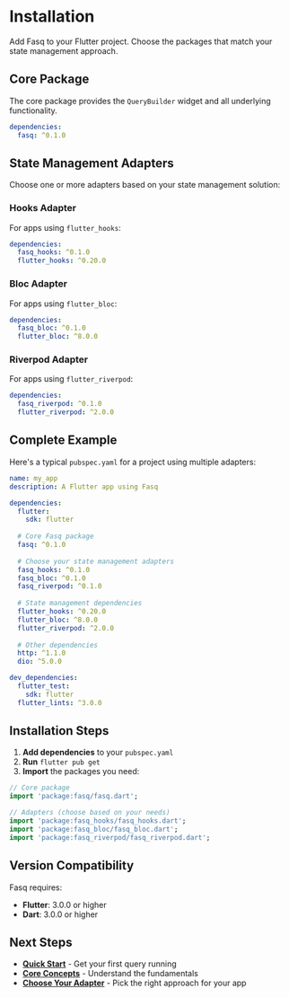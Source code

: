 # Installation

Add Fasq to your Flutter project. Choose the packages that match your state management approach.

## Core Package

The core package provides the `QueryBuilder` widget and all underlying functionality.

```yaml
dependencies:
  fasq: ^0.1.0
```

## State Management Adapters

Choose one or more adapters based on your state management solution:

### Hooks Adapter

For apps using `flutter_hooks`:

```yaml
dependencies:
  fasq_hooks: ^0.1.0
  flutter_hooks: ^0.20.0
```

### Bloc Adapter

For apps using `flutter_bloc`:

```yaml
dependencies:
  fasq_bloc: ^0.1.0
  flutter_bloc: ^8.0.0
```

### Riverpod Adapter

For apps using `flutter_riverpod`:

```yaml
dependencies:
  fasq_riverpod: ^0.1.0
  flutter_riverpod: ^2.0.0
```

## Complete Example

Here's a typical `pubspec.yaml` for a project using multiple adapters:

```yaml
name: my_app
description: A Flutter app using Fasq

dependencies:
  flutter:
    sdk: flutter
  
  # Core Fasq package
  fasq: ^0.1.0
  
  # Choose your state management adapters
  fasq_hooks: ^0.1.0
  fasq_bloc: ^0.1.0
  fasq_riverpod: ^0.1.0
  
  # State management dependencies
  flutter_hooks: ^0.20.0
  flutter_bloc: ^8.0.0
  flutter_riverpod: ^2.0.0
  
  # Other dependencies
  http: ^1.1.0
  dio: ^5.0.0

dev_dependencies:
  flutter_test:
    sdk: flutter
  flutter_lints: ^3.0.0
```

## Installation Steps

1. **Add dependencies** to your `pubspec.yaml`
2. **Run** `flutter pub get`
3. **Import** the packages you need:

```dart
// Core package
import 'package:fasq/fasq.dart';

// Adapters (choose based on your needs)
import 'package:fasq_hooks/fasq_hooks.dart';
import 'package:fasq_bloc/fasq_bloc.dart';
import 'package:fasq_riverpod/fasq_riverpod.dart';
```

## Version Compatibility

Fasq requires:
- **Flutter**: 3.0.0 or higher
- **Dart**: 3.0.0 or higher

## Next Steps

- **[Quick Start](/docs/quick-start)** - Get your first query running
- **[Core Concepts](/docs/core-concepts)** - Understand the fundamentals
- **[Choose Your Adapter](/docs/core)** - Pick the right approach for your app
